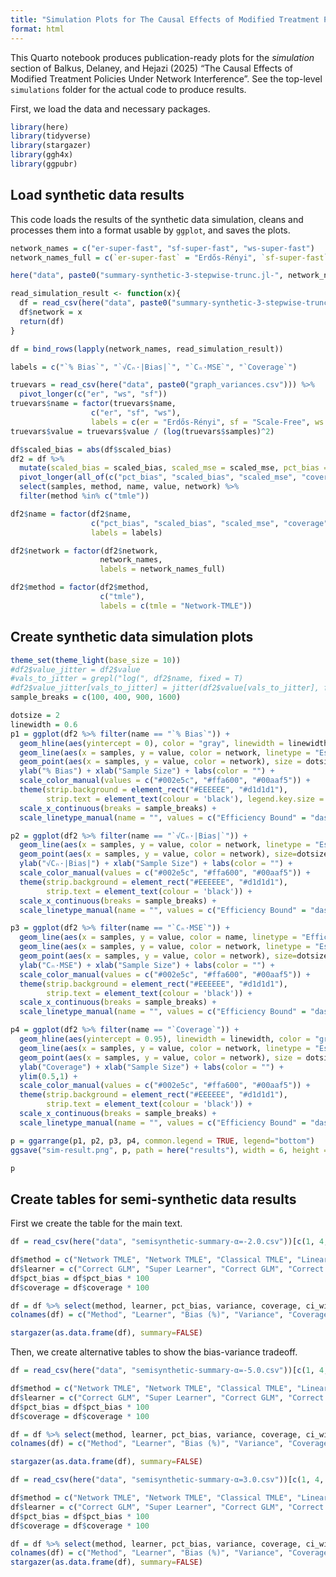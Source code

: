 ```yaml
---
title: "Simulation Plots for The Causal Effects of Modified Treatment Policies Under Network Interference"
format: html
---
```


This Quarto notebook produces publication-ready plots for the *simulation* section of Balkus, Delaney, and Hejazi (2025) "The Causal Effects of Modified Treatment Policies Under Network Interference". See the top-level `simulations` folder for the actual code to produce results.

First, we load the data and necessary packages.

```r
library(here)
library(tidyverse)
library(stargazer)
library(ggh4x)
library(ggpubr)


```

## Load synthetic data results

This code loads the results of the synthetic data simulation, cleans and processes them into a format usable by `ggplot`, and saves the plots. 

```r
network_names = c("er-super-fast", "sf-super-fast", "ws-super-fast")
network_names_full = c(`er-super-fast` = "Erdős-Rényi", `sf-super-fast` = "Scale-Free", `ws-super-fast` = "Watts-Strogatz")

here("data", paste0("summary-synthetic-3-stepwise-trunc.jl-", network_names[1], ".csv"))

read_simulation_result <- function(x){
  df = read_csv(here("data", paste0("summary-synthetic-3-stepwise-trunc.jl-", x, ".csv")))
  df$network = x
  return(df)
}

df = bind_rows(lapply(network_names, read_simulation_result))

```
```r
labels = c("`% Bias`", "`√Cₙ·|Bias|`", "`Cₙ·MSE`", "`Coverage`")

truevars = read_csv(here("data", paste0("graph_variances.csv"))) %>%
  pivot_longer(c("er", "ws", "sf"))
truevars$name = factor(truevars$name, 
                  c("er", "sf", "ws"),
                  labels = c(er = "Erdős-Rényi", sf = "Scale-Free", ws = "Watts-Strogatz"))
truevars$value = truevars$value / (log(truevars$samples)^2)
```



```r

df$scaled_bias = abs(df$scaled_bias)
df2 = df %>% 
  mutate(scaled_bias = scaled_bias, scaled_mse = scaled_mse, pct_bias = 100 * pct_bias) %>%
  pivot_longer(all_of(c("pct_bias", "scaled_bias", "scaled_mse", "coverage"))) %>% 
  select(samples, method, name, value, network) %>%
  filter(method %in% c("tmle"))

df2$name = factor(df2$name, 
                  c("pct_bias", "scaled_bias", "scaled_mse", "coverage"), 
                  labels = labels)

df2$network = factor(df2$network,
                    network_names,
                    labels = network_names_full)

df2$method = factor(df2$method,
                    c("tmle"),
                    labels = c(tmle = "Network-TMLE"))


```

## Create synthetic data simulation plots
```r

theme_set(theme_light(base_size = 10))
#df2$value_jitter = df2$value
#vals_to_jitter = grepl("log(", df2$name, fixed = T)
#df2$value_jitter[vals_to_jitter] = jitter(df2$value[vals_to_jitter], factor = 1000)
sample_breaks = c(100, 400, 900, 1600)

dotsize = 2
linewidth = 0.6
p1 = ggplot(df2 %>% filter(name == "`% Bias`")) + 
  geom_hline(aes(yintercept = 0), color = "gray", linewidth = linewidth) + 
  geom_line(aes(x = samples, y = value, color = network, linetype = "Estimate"), linewidth = linewidth, show.legend=TRUE) +
  geom_point(aes(x = samples, y = value, color = network), size = dotsize) + 
  ylab("% Bias") + xlab("Sample Size") + labs(color = "") +
  scale_color_manual(values = c("#002e5c", "#ffa600", "#00aaf5")) + 
  theme(strip.background = element_rect("#EEEEEE", "#d1d1d1"), 
        strip.text = element_text(colour = 'black'), legend.key.size = unit(0.8, "cm")) +
  scale_x_continuous(breaks = sample_breaks) +
  scale_linetype_manual(name = "", values = c("Efficiency Bound" = "dashed", "Estimate" = "solid"), limits = c("Estimate", "Efficiency Bound"))

p2 = ggplot(df2 %>% filter(name == "`√Cₙ·|Bias|`")) + 
  geom_line(aes(x = samples, y = value, color = network, linetype = "Estimate"), linewidth = linewidth, show.legend = TRUE) +
  geom_point(aes(x = samples, y = value, color = network), size=dotsize) + 
  ylab("√Cₙ·|Bias|") + xlab("Sample Size") + labs(color = "") +
  scale_color_manual(values = c("#002e5c", "#ffa600", "#00aaf5")) + 
  theme(strip.background = element_rect("#EEEEEE", "#d1d1d1"), 
        strip.text = element_text(colour = 'black')) +
  scale_x_continuous(breaks = sample_breaks) +
  scale_linetype_manual(name = "", values = c("Efficiency Bound" = "dashed", "Estimate" = "solid"), limits = c("Estimate", "Efficiency Bound"))

p3 = ggplot(df2 %>% filter(name == "`Cₙ·MSE`")) + 
  geom_line(aes(x = samples, y = value, color = name, linetype = "Efficiency Bound"), data = truevars, linewidth = linewidth, show.legend = TRUE) + 
  geom_line(aes(x = samples, y = value, color = network, linetype = "Estimate"), linewidth = linewidth, show.legend = TRUE) +
  geom_point(aes(x = samples, y = value, color = network), size=dotsize) + 
  ylab("Cₙ·MSE") + xlab("Sample Size") + labs(color = "") +
  scale_color_manual(values = c("#002e5c", "#ffa600", "#00aaf5")) + 
  theme(strip.background = element_rect("#EEEEEE", "#d1d1d1"), 
        strip.text = element_text(colour = 'black')) +
  scale_x_continuous(breaks = sample_breaks) +
  scale_linetype_manual(name = "", values = c("Efficiency Bound" = "dashed", "Estimate" = "solid"), limits = c("Estimate", "Efficiency Bound"))

p4 = ggplot(df2 %>% filter(name == "`Coverage`")) + 
  geom_hline(aes(yintercept = 0.95), linewidth = linewidth, color = "gray") + 
  geom_line(aes(x = samples, y = value, color = network, linetype = "Estimate"), linewidth = linewidth, show.legend = TRUE) +
  geom_point(aes(x = samples, y = value, color = network), size = dotsize) + 
  ylab("Coverage") + xlab("Sample Size") + labs(color = "") +
  ylim(0.5,1) + 
  scale_color_manual(values = c("#002e5c", "#ffa600", "#00aaf5")) + 
  theme(strip.background = element_rect("#EEEEEE", "#d1d1d1"), 
        strip.text = element_text(colour = 'black')) +
  scale_x_continuous(breaks = sample_breaks) +
  scale_linetype_manual(name = "", values = c("Efficiency Bound" = "dashed", "Estimate" = "solid"), limits = c("Estimate", "Efficiency Bound"))

p = ggarrange(p1, p2, p3, p4, common.legend = TRUE, legend="bottom")
ggsave("sim-result.png", p, path = here("results"), width = 6, height = 4.5, dpi = 1000, bg = 'white')

p


```

## Create tables for semi-synthetic data results

First we create the table for the main text.
```r
df = read_csv(here("data", "semisynthetic-summary-α=-2.0.csv"))[c(1, 4, 3, 2), ]

df$method = c("Network TMLE", "Network TMLE", "Classical TMLE", "Linear Regression")
df$learner = c("Correct GLM", "Super Learner", "Correct GLM", "Correct GLM")
df$pct_bias = df$pct_bias * 100
df$coverage = df$coverage * 100

df = df %>% select(method, learner, pct_bias, variance, coverage, ci_width)
colnames(df) = c("Method", "Learner", "Bias (%)", "Variance", "Coverage (%)", "CI Width")

stargazer(as.data.frame(df), summary=FALSE)

```

Then, we create alternative tables to show the bias-variance tradeoff.

```r
df = read_csv(here("data", "semisynthetic-summary-α=-5.0.csv"))[c(1, 4, 3, 2), ]

df$method = c("Network TMLE", "Network TMLE", "Classical TMLE", "Linear Regression")
df$learner = c("Correct GLM", "Super Learner", "Correct GLM", "Correct GLM")
df$pct_bias = df$pct_bias * 100
df$coverage = df$coverage * 100

df = df %>% select(method, learner, pct_bias, variance, coverage, ci_width)
colnames(df) = c("Method", "Learner", "Bias (%)", "Variance", "Coverage (%)", "CI Width")

stargazer(as.data.frame(df), summary=FALSE)
```

```r
df = read_csv(here("data", "semisynthetic-summary-α=3.0.csv"))[c(1, 4, 3, 2), ]

df$method = c("Network TMLE", "Network TMLE", "Classical TMLE", "Linear Regression")
df$learner = c("Correct GLM", "Super Learner", "Correct GLM", "Correct GLM")
df$pct_bias = df$pct_bias * 100
df$coverage = df$coverage * 100

df = df %>% select(method, learner, pct_bias, variance, coverage, ci_width)
colnames(df) = c("Method", "Learner", "Bias (%)", "Variance", "Coverage (%)", "CI Width")
stargazer(as.data.frame(df), summary=FALSE)
```

